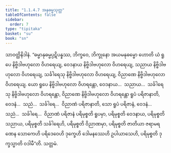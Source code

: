```yaml
---
title: "1.1.4.7 အနုဓမ္မသုတ္တ"
tableOfContents: false
sidebar:
  order: 7
type: "tipitaka"
basket: "su"
book: "sn"
---
```



<DynamicBreadcrumb />

<Division number="39" book="sn" e="ch" v="18" p="285">

<Paragraph number="181" book="sn">
သာဝတ္ထိနိဒါနံ. “ဓမ္မာနုဓမ္မပ္ပဋိပန္နဿ, ဘိက္ခဝေ, ဘိက္ခုနော အယမနုဓမ္မော ဟောတိ ယံ ရူပေ နိဗ္ဗိဒါဗဟုလော ဝိဟရေယျ, ဝေဒနာယ နိဗ္ဗိဒါဗဟုလော ဝိဟရေယျ, သညာယ နိဗ္ဗိဒါဗဟုလော ဝိဟရေယျ, သင်္ခါရေသု နိဗ္ဗိဒါဗဟုလော ဝိဟရေယျ, ဝိညာဏေ နိဗ္ဗိဒါဗဟုလော ဝိဟရေယျ. ယော ရူပေ နိဗ္ဗိဒါဗဟုလော ဝိဟရန္တော, ဝေဒနာယ…  သညာယ…  သင်္ခါရေသု နိဗ္ဗိဒါဗဟုလော ဝိဟရန္တော, ဝိညာဏေ နိဗ္ဗိဒါဗဟုလော ဝိဟရန္တော ရူပံ ပရိဇာနာတိ, ဝေဒနံ…  သညံ…  သင်္ခါရေ…  ဝိညာဏံ ပရိဇာနာတိ, သော ရူပံ ပရိဇာနံ, ဝေဒနံ…  သညံ…  သင်္ခါရေ…  ဝိညာဏံ ပရိဇာနံ ပရိမုစ္စတိ ရူပမှာ, ပရိမုစ္စတိ ဝေဒနာယ, ပရိမုစ္စတိ သညာယ, ပရိမုစ္စတိ သင်္ခါရေဟိ, ပရိမုစ္စတိ ဝိညာဏမှာ, ပရိမုစ္စတိ ဇာတိယာ ဇရာမရဏေန သောကေဟိ ပရိဒေဝေဟိ ဒုက္ခေဟိ ဒေါမနဿေဟိ ဥပါယာသေဟိ, ပရိမုစ္စတိ ဒုက္ခသ္မာတိ ဝဒါမီ”တိ.

</Paragraph>
</Division>

<Paragraph number="182" type="center" book="sn">
သတ္တမံ.
</Paragraph>